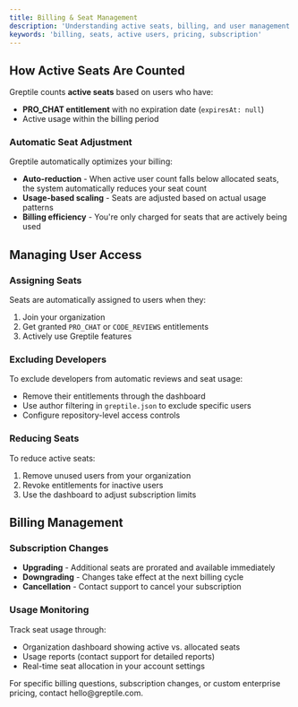 ```yaml
---
title: Billing & Seat Management
description: 'Understanding active seats, billing, and user management'
keywords: 'billing, seats, active users, pricing, subscription'
---
```


## How Active Seats Are Counted

Greptile counts **active seats** based on users who have:
- **PRO_CHAT entitlement** with no expiration date (`expiresAt: null`)
- Active usage within the billing period

### Automatic Seat Adjustment
Greptile automatically optimizes your billing:
- **Auto-reduction** - When active user count falls below allocated seats, the system automatically reduces your seat count
- **Usage-based scaling** - Seats are adjusted based on actual usage patterns
- **Billing efficiency** - You're only charged for seats that are actively being used

## Managing User Access

### Assigning Seats
Seats are automatically assigned to users when they:
1. Join your organization
2. Get granted `PRO_CHAT` or `CODE_REVIEWS` entitlements
3. Actively use Greptile features

### Excluding Developers
To exclude developers from automatic reviews and seat usage:
- Remove their entitlements through the dashboard
- Use author filtering in `greptile.json` to exclude specific users
- Configure repository-level access controls

### Reducing Seats
To reduce active seats:
1. Remove unused users from your organization
2. Revoke entitlements for inactive users
3. Use the dashboard to adjust subscription limits

## Billing Management

### Subscription Changes
- **Upgrading** - Additional seats are prorated and available immediately
- **Downgrading** - Changes take effect at the next billing cycle
- **Cancellation** - Contact support to cancel your subscription

### Usage Monitoring
Track seat usage through:
- Organization dashboard showing active vs. allocated seats
- Usage reports (contact support for detailed reports)
- Real-time seat allocation in your account settings

<Note>
For specific billing questions, subscription changes, or custom enterprise pricing, contact hello@greptile.com.
</Note>